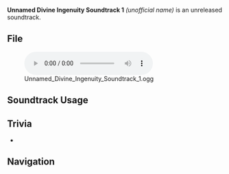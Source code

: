 {{Soundtrack Infobox
|type       = Unreleased Soundtracks
|audio      = Unnamed Divine Ingenuity Soundtrack 1.ogg
}}
'''Unnamed Divine Ingenuity Soundtrack 1''' ''(unofficial name)'' is an unreleased soundtrack.

==File==
[[File:Unnamed Divine Ingenuity Soundtrack 1.ogg|600px]]

==Soundtrack Usage==
{{Soundtrack Usage
|eventgameplay = Divine Ingenuity;;Wind Chaser;;A Parade of Providence/Project Connectivity
}}

==Trivia==
* {{Transclude|Endless Echoes|EndlessEchoesTheme|section=1}}

==Navigation==
{{Soundtrack Navbox|Unreleased}}